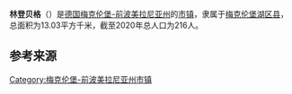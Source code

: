 {{noteTA|G1=德国地名|G2=Landkreis|G3=单位}}
{{Infobox settlement
| name = 林登贝格
| native_name = {{lang|de|Lindenberg}}
| settlement_type = {{GER}}[[市镇_(德国)|市镇]]
| image_skyline = Lindenberg Vorpommern Kirche Südseite 2017-03-25.jpg
| image_caption = 林登贝格风光
| image_flag = 
| image_seal = 
| image_map = Lindenberg in MBS.svg
| map_caption = 林登贝格在梅克伦堡湖区县的位置
| pushpin_map = Germany
| pushpin_relief = Relief Map of Germany.svg
| pushpin_label_position = left
| pushpin_map_caption = 林登贝格在德国的位置
| subdivision_type = 国家
| subdivision_name = {{GER}}
| subdivision_type1 = [[联邦州_(德国)|州]]
| subdivision_name1 = [[梅克伦堡-前波美拉尼亚州|梅克伦堡-前波美拉尼亚州]]
| subdivision_type2 = [[县_(德国)|县]]
| subdivision_name2 = [[梅克伦堡湖区县|梅克伦堡湖区县]]
| seat = Goethestraße 43<br>17109 Demmin
| leader_party = [[无党籍|无党籍]]
| leader_title = [[市长|市长]]
| leader_name = Sabine Carl
| elevation_m = 44
| area_footnotes = 
| area_total_km2 = 13.03
| population_as_of = 2019年12月31日
| population_footnotes = 
| population_total = 216
| population_density_km2 = auto
| timezone = [[欧洲中部时间|CET]]
| utc_offset = +1
| timezone_DST = [[欧洲中部夏令时间|CEST]]
| utc_offset_DST = +2
| coordinates = {{coord|53|46|00|N|13|01|00|E|display=inline,title|region:DE_type:city}}
| postal_code_type = [[德国邮政编码列表|邮政编码]]
| postal_code = 17111
| registration_plate_type = [[德国车辆号牌|车辆号牌]]
| registration_plate = MSE, AT, DM, MC, MST, MÜR, NZ, RM, WRN
| blank_name = 分区
| blank_info = 3个地区
| website = 
| footnotes = 资料最后更新：{{date|2021-01-31|iso}}
}}

'''林登贝格'''（{{lang-de|Lindenberg}}）是[[德国|德国]][[梅克伦堡-前波美拉尼亚州|梅克伦堡-前波美拉尼亚州]]的[[市镇_(德国)|市镇]]，隶属于[[梅克伦堡湖区县|梅克伦堡湖区县]]，总面积为13.03平方千米，截至2020年总人口为216人。

== 参考来源 ==
{{reflist}}

{{梅克伦堡湖区县行政区划}}
{{Authority control}}
[[Category:梅克伦堡-前波美拉尼亚州市镇|Category:梅克伦堡-前波美拉尼亚州市镇]]